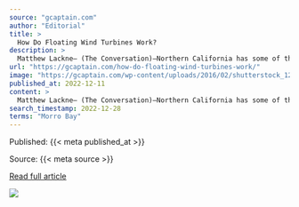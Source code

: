```yaml
---
source: "gcaptain.com"
author: "Editorial"
title: >
  How Do Floating Wind Turbines Work?
description: >
  Matthew Lackne– (The Conversation)–Northern California has some of the strongest offshore winds in the U.S., with immense potential to produce clean energy. But it also has a problem. Its continental shelf...
url: "https://gcaptain.com/how-do-floating-wind-turbines-work/"
image: "https://gcaptain.com/wp-content/uploads/2016/02/shutterstock_124325440.jpg"
published_at: 2022-12-11
content: >
  Matthew Lackne– (The Conversation)–Northern California has some of the strongest offshore winds in the U.S., with immense potential to produce clean energy. But it also has a problem. Its continental… [+6089 chars]
search_timestamp: 2022-12-28
terms: "Morro Bay"
---
```



Published: {{< meta published_at >}}


Source: {{< meta source >}}


[Read full article]({{< meta url >}})



![](`r rmarkdown::metadata$image[1]`)
